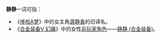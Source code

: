 '''静静'''一词可指：
*《[[哆啦A梦|哆啦A梦]]》中的女主角[[源静香|源静香]]的旧译名。
*《[[合金装备V_幻痛|合金装备V 幻痛]]》中的女性[[非玩家角色|非玩家角色]]——[[静静_(合金装备)|静静 (合金装备)]]。
{{disambig|CAT=二字消歧义}}